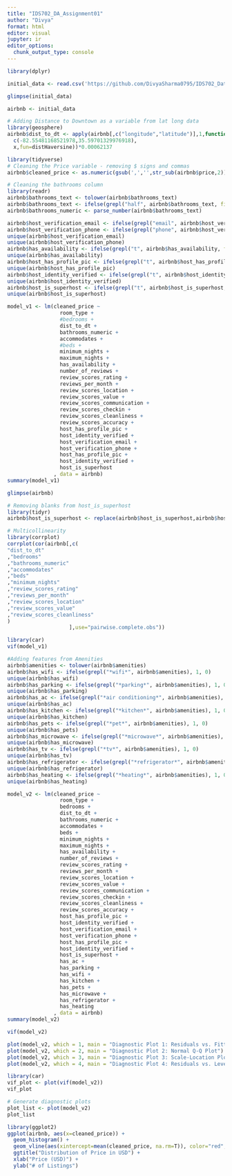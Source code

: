 ```yaml
---
title: "IDS702_DA_Assignment01"
author: "Divya"
format: html
editor: visual
jupyter: ir
editor_options: 
  chunk_output_type: console
---
```


```r
library(dplyr)
```

```r
initial_data <- read.csv('https://github.com/DivyaSharma0795/IDS702_Data_Analysis_Assignment_1/raw/main/Resources/listings.csv')
```

```r
glimpse(initial_data)
```

```r
airbnb <- initial_data
```

```r
# Adding Distance to Downtown as a variable from lat long data
library(geosphere)
airbnb$dist_to_dt <- apply(airbnb[,c("longitude","latitude")],1,function(x) distm(
  c(-82.55481168521978,35.59701329976918),
  x,fun=distHaversine))*0.00062137
```

```r
library(tidyverse)
# Cleaning the Price variable - removing $ signs and commas
airbnb$cleaned_price <- as.numeric(gsub(',','',str_sub(airbnb$price,2)))
```

```r
# Cleaning the bathrooms column
library(readr)
airbnb$bathrooms_text <- tolower(airbnb$bathrooms_text)
airbnb$bathrooms_text <- ifelse(grepl("half", airbnb$bathrooms_text, fixed = TRUE), "0.5",airbnb$bathrooms_text)
airbnb$bathrooms_numeric <- parse_number(airbnb$bathrooms_text)
```

```r
airbnb$host_verification_email <- ifelse(grepl("email", airbnb$host_verifications, fixed = TRUE), 1, 0)
airbnb$host_verification_phone <- ifelse(grepl("phone", airbnb$host_verifications, fixed = TRUE), 1, 0)
unique(airbnb$host_verification_email)
unique(airbnb$host_verification_phone)
airbnb$has_availability <- ifelse(grepl("t", airbnb$has_availability, fixed = TRUE), 1, 0)
unique(airbnb$has_availability)
airbnb$host_has_profile_pic <- ifelse(grepl("t", airbnb$host_has_profile_pic, fixed = TRUE), 1, 0)
unique(airbnb$host_has_profile_pic)
airbnb$host_identity_verified <- ifelse(grepl("t", airbnb$host_identity_verified, fixed = TRUE), 1, 0)
unique(airbnb$host_identity_verified)
airbnb$host_is_superhost <- ifelse(grepl("t", airbnb$host_is_superhost, fixed = TRUE), 1, 0)
unique(airbnb$host_is_superhost)
```

```r

model_v1 <- lm(cleaned_price ~ 
                 room_type + 
                 #bedrooms + 
                 dist_to_dt + 
                 bathrooms_numeric + 
                 accommodates + 
                 #beds + 
                 minimum_nights + 
                 maximum_nights + 
                 has_availability + 
                 number_of_reviews + 
                 review_scores_rating + 
                 reviews_per_month + 
                 review_scores_location + 
                 review_scores_value + 
                 review_scores_communication + 
                 review_scores_checkin + 
                 review_scores_cleanliness + 
                 review_scores_accuracy + 
                 host_has_profile_pic +
                 host_identity_verified + 
                 host_verification_email +
                 host_verification_phone +
                 host_has_profile_pic + 
                 host_identity_verified +
                 host_is_superhost
               , data = airbnb)
summary(model_v1)
```

```r
glimpse(airbnb)
```

```r
# Removing blanks from host_is_superhost
library(tidyr)
airbnb$host_is_superhost <- replace(airbnb$host_is_superhost,airbnb$host_is_superhost == "",'f')
```

```r
# Multicollinearity
library(corrplot)
corrplot(cor(airbnb[,c(
"dist_to_dt"
,"bedrooms"
,"bathrooms_numeric"
,"accommodates"
,"beds"
,"minimum_nights"
,"review_scores_rating"
,"reviews_per_month"
,"review_scores_location"
,"review_scores_value"
,"review_scores_cleanliness"
)
                    ],use="pairwise.complete.obs"))
```

```r
library(car)
vif(model_v1)
```

```r
#Adding features from Amenities
airbnb$amenities <- tolower(airbnb$amenities)
airbnb$has_wifi <- ifelse(grepl("*wifi*", airbnb$amenities), 1, 0)
unique(airbnb$has_wifi)
airbnb$has_parking <- ifelse(grepl("*parking*", airbnb$amenities), 1, 0)
unique(airbnb$has_parking)
airbnb$has_ac <- ifelse(grepl("*air conditioning*", airbnb$amenities), 1, 0)
unique(airbnb$has_ac)
airbnb$has_kitchen <- ifelse(grepl("*kitchen*", airbnb$amenities), 1, 0)
unique(airbnb$has_kitchen)
airbnb$has_pets <- ifelse(grepl("*pet*", airbnb$amenities), 1, 0)
unique(airbnb$has_pets)
airbnb$has_microwave <- ifelse(grepl("*microwave*", airbnb$amenities), 1, 0)
unique(airbnb$has_microwave)
airbnb$has_tv <- ifelse(grepl("*tv*", airbnb$amenities), 1, 0)
unique(airbnb$has_tv)
airbnb$has_refrigerator <- ifelse(grepl("*refrigerator*", airbnb$amenities), 1, 0)
unique(airbnb$has_refrigerator)
airbnb$has_heating <- ifelse(grepl("*heating*", airbnb$amenities), 1, 0)
unique(airbnb$has_heating)
```

```r
model_v2 <- lm(cleaned_price ~ 
                 room_type + 
                 bedrooms + 
                 dist_to_dt + 
                 bathrooms_numeric + 
                 accommodates + 
                 beds + 
                 minimum_nights + 
                 maximum_nights + 
                 has_availability + 
                 number_of_reviews + 
                 review_scores_rating + 
                 reviews_per_month + 
                 review_scores_location + 
                 review_scores_value + 
                 review_scores_communication + 
                 review_scores_checkin + 
                 review_scores_cleanliness + 
                 review_scores_accuracy + 
                 host_has_profile_pic +
                 host_identity_verified + 
                 host_verification_email +
                 host_verification_phone +
                 host_has_profile_pic + 
                 host_identity_verified +
                 host_is_superhost +
                 has_ac +
                 has_parking +
                 has_wifi +
                 has_kitchen +
                 has_pets +
                 has_microwave +
                 has_refrigerator +
                 has_heating
               , data = airbnb)
summary(model_v2)
```

```r
vif(model_v2)
```

```r
plot(model_v2, which = 1, main = "Diagnostic Plot 1: Residuals vs. Fitted Values")
plot(model_v2, which = 2, main = "Diagnostic Plot 2: Normal Q-Q Plot")
plot(model_v2, which = 3, main = "Diagnostic Plot 3: Scale-Location Plot")
plot(model_v2, which = 4, main = "Diagnostic Plot 4: Residuals vs. Leverage")
```

```r
library(car)
vif_plot <- plot(vif(model_v2))
vif_plot

# Generate diagnostic plots
plot_list <- plot(model_v2)
plot_list
```

```r
library(ggplot2)
ggplot(airbnb, aes(x=cleaned_price)) + 
  geom_histogram() + 
  geom_vline(aes(xintercept=mean(cleaned_price, na.rm=T)), color="red", linetype="dashed", size=1) +
  ggtitle("Distribution of Price in USD") +
  xlab("Price (USD)") +
  ylab("# of Listings")
```
